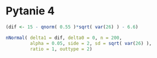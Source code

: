# Pytanie 4
```r
(dif <- 15 - qnorm( 0.55 )*sqrt( var(26) ) - 6.6)

nNormal( delta1 = dif, delta0 = 0, n = 200,
         alpha = 0.05, side = 2, sd = sqrt( var(26) ),
         ratio = 1, outtype = 2) 
```

